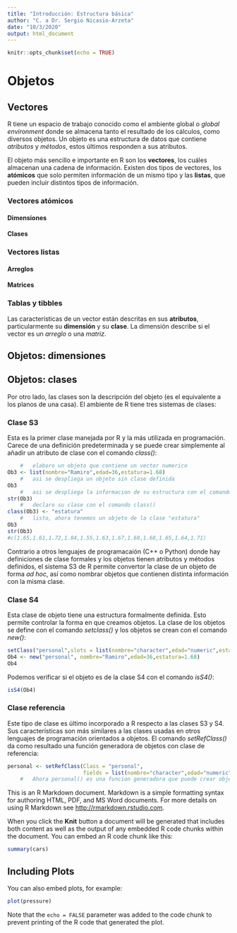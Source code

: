 ```yaml
---
title: "Introducción: Estructura básica"
author: "C. a Dr. Sergio Nicasio-Arzeta"
date: "10/3/2020"
output: html_document
---
```


```r
knitr::opts_chunk$set(echo = TRUE)
```

# Objetos

## Vectores

R tiene un espacio de trabajo conocido como el ambiente global o *global environment* donde se almacena tanto el resultado de los cálculos, como diversos objetos. Un objeto es una estructura de datos que contiene *atributos* y *métodos*, estos últimos responden a sus atributos.

El objeto más sencillo e importante en R son los **vectores**, los cuáles almacenan una cadena de información. Existen dos tipos de vectores, los **atómicos** que solo permiten información de un mismo tipo y las **listas**, que pueden incluir distintos tipos de información.

### Vectores atómicos



#### Dimensiones

#### Clases

### Vectores listas

#### Arreglos

#### Matrices

### Tablas y tibbles

Las características de un vector están descritas en sus **atributos**, particularmente su **dimensión** y su **clase**. La dimensión describe si el vector es un *arreglo* o una *matriz*.

## Objetos: dimensiones

## Objetos: clases

Por otro lado, las clases son la descripción del objeto (es el equivalente a los planos de una casa). El ambiente de R tiene tres sistemas de clases:

### Clase S3

Esta es la primer clase manejada por R y la más utilizada en programación. Carece de una definición predeterminada y se puede crear simplemente al añadir un atributo de clase con el comando *class()*:

```r
    #   elaboro un objeto que contiene un vector numerico
Ob3 <- list(nombre="Ramiro",edad=36,estatura=1.68)
    #   asi se despliega un objeto sin clase definida
Ob3
    #   asi se despliega la informacion de su estructura con el comando str()
str(Ob3)
    #   declaro su clase con el comando class()
class(Ob3) <- "estatura"
    #   listo, ahora tenemos un objeto de la clase "estatura"
Ob3
str(Ob3)
#c(1.65,1.61,1.72,1.84,1.55,1.63,1.67,1.68,1.68,1.65,1.64,1.71)
```

Contrario a otros lenguajes de programacaión (C++ o Python) donde hay definiciones de clase formales y los objetos tienen atributos y métodos definidos, el sistema S3 de R permite convertor la clase de un objeto de forma *ad hoc*, así como nombrar objetos que contienen distinta información con la misma clase.

### Clase S4

Esta clase de objeto tiene una estructura formalmente definida. Esto permite controlar la forma en que creamos objetos. La clase de los objetos se define con el comando *setclass()* y los objetos se crean con el comando *new()*:

```r
setClass("personal",slots = list(nombre="character",edad="numeric",estatura="numeric"))
Ob4 <- new("personal", nombre="Ramiro",edad=36,estatura=1.68)
Ob4
```

Podemos verificar si el objeto es de la clase S4 con el comando *isS4()*:

```r
isS4(Ob4)
```

### Clase referencia

Este tipo de clase es último incorporado a R respecto a las clases S3 y S4. Sus características son más similares a las clases usadas en otros lenguajes de programación orientados a objetos. El comando *setRefClass()* da como resultado una función generadora de objetos con clase de referencia:

```r
personal <- setRefClass(Class = "personal",
                        fields = list(nombre="character",edad="numeric",estatura="numeric"))
    #   Ahora personal() es una funcion generadora que puede crear objetos nuevos
```


This is an R Markdown document. Markdown is a simple formatting syntax for authoring HTML, PDF, and MS Word documents. For more details on using R Markdown see <http://rmarkdown.rstudio.com>.

When you click the **Knit** button a document will be generated that includes both content as well as the output of any embedded R code chunks within the document. You can embed an R code chunk like this:

```r
summary(cars)
```

## Including Plots

You can also embed plots, for example:

```r
plot(pressure)
```

Note that the `echo = FALSE` parameter was added to the code chunk to prevent printing of the R code that generated the plot.
